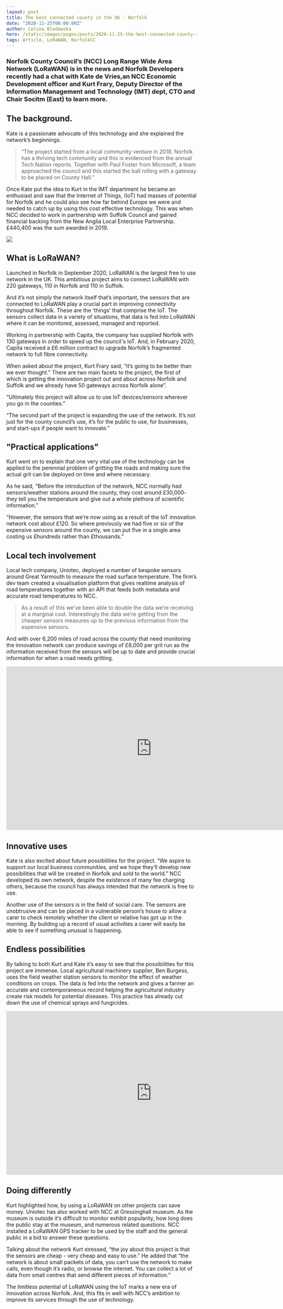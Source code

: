 ```yaml
---
layout: post
title: The best connected county in the UK - Norfolk
date: "2020-11-25T08:00:00Z"
author: Celina Bledowska
hero: /static/images/pages/posts/2020-11-25-the-best-connected-county-in-the-uk/hero.jpg
tags: Article, LoRaWAN, NorfolkCC
---
```


### Norfolk County Council’s (NCC)  Long Range Wide Area Network (LoRaWAN) is in the news and Norfolk Developers recently had a chat with Kate de Vries,an  NCC Economic Development officer and Kurt Frary, Deputy Director of the Information Management and Technology (IMT) dept, CTO and Chair Socitm (East) to learn more.

## The background.

Kate is a passionate advocate of this technology and she explained the network’s beginnings.

> “The project started from a local community venture in 2018. Norfolk has a thriving tech community and this is evidenced from the annual Tech Nation reports. Together with Paul Foster from Microsoft, a team approached the council and this started the ball rolling with a gateway to be placed on County Hall.”

Once Kate put the idea to Kurt in the IMT department he became an enthusiast and saw that the Internet of Things, (IoT) had masses of potential for Norfolk and he could also see how far behind Europe we were and needed to catch up by using this cost effective technology.  This was when NCC decided to work in partnership with Suffolk Council and gained financial backing from the New Anglia Local Enterprise Partnership. £440,400 was the sum awarded in 2019.

![](/static/images/pages/posts/2020-11-25-the-best-connected-county-in-the-uk/new-anglia-lep-innovation-network.jpeg)

## What is LoRaWAN?

Launched in Norfolk in September 2020, LoRaWAN is the largest free to use network in the UK. This ambitious project aims to connect LoRaWAN with 220 gateways, 110 in Norfolk and 110 in Suffolk.

And it’s not simply the network itself that’s important, the sensors that are connected to LoRaWAN play a crucial part in improving connectivity throughout Norfolk. These are the ‘things’ that comprise the IoT. The sensors collect data in a variety of situations, that data is fed into LoRaWAN where it can be monitored, assessed, managed and reported.

Working in partnership with Capita, the company has supplied Norfolk with 130 gateways in order to speed up the council's IoT. And, in February 2020, Capita received a £6 million contract to upgrade Norfolk’s fragmented network to full fibre connectivity.

When asked about the project, Kurt Frary said, “it’s going to be better than we ever thought.” There are two main facets to the project, the first of which is getting the innovation project out and about across Norfolk and Suffolk and we already have 50 gateways across Norfolk alone”.

“Ultimately this project will allow us to use IoT devices/sensors wherever you go in the counties.”

“The second part of the project is expanding the use of the network. It’s not just for the county council’s use, it’s for the public to use, for businesses, and start-ups if people want to innovate.”

## "Practical applications"

Kurt went on to explain that one very vital use of the technology can be applied to the perennial problem of gritting the roads and making sure the actual grit can be deployed on time and where necessary.

As he said, “Before the introduction of the network, NCC normally had sensors/weather stations around the county, they cost around £30,000- they tell you the temperature and give out a whole plethora of scientific  information.”

“However, the sensors that we’re now using as a result of the IoT innovation network cost about £120. So where previously we had five or six of the expensive sensors around the county, we can put five in a single area costing us £hundreds rather than £thousands.”

## Local tech involvement


Local tech company, Uniotec, deployed a number of bespoke sensors around Great Yarmouth to measure the road surface temperature. The firm’s dev team created a visualisation platform that gives realtime analysis of road temperatures together with an API that feeds both metadata and accurate road temperatures to NCC.

> As a result of this we’ve been able to double the data we’re receiving at a marginal cost. Interestingly the data we’re getting from the cheaper sensors measures up to the previous information from the expensive sensors.

And with over 6,200 miles of road across the county that need monitoring the innovation network can produce savings of £8,000  per grit run as the information received from the sensors will be up to date and provide crucial information for when a road needs gritting.

<div class="iframe"><iframe width="768" height="432" src="https://www.youtube.com/embed/AiWyeG03t6w" frameborder="0" allow="accelerometer; autoplay; clipboard-write; encrypted-media; gyroscope; picture-in-picture" allowfullscreen></iframe></div>

## Innovative uses

Kate is also excited about future possibilities for the project. “We aspire to support our local business communities, and we hope they’ll develop new possibilities that will be created in Norfolk and sold to the world.” NCC developed its own network, despite the existence of many fee charging others, because the council has always intended that the network is free to use.

Another use of the sensors is in the field of social care. The sensors are unobtrusive and can be  placed in a vulnerable person’s house to allow a carer to check remotely whether the client or relative has got up in the morning. By building up a record of usual activities a carer will easily be able to see if something unusual is happening.

## Endless possibilities

By talking to both Kurt and Kate it’s easy to see that the possibilities for this project are immense. Local agricultural machinery supplier, Ben Burgess, uses the field weather station sensors to monitor the effect of weather conditions on crops. The data is fed into the network and gives a farmer an accurate and contemporaneous record helping the agricultural industry create risk models  for potential diseases. This practice has already cut down the use of chemical sprays and fungicides.

<div class="iframe"><iframe width="768" height="432" src="https://www.youtube.com/embed/P8GEkm_jMo0" frameborder="0" allow="accelerometer; autoplay; clipboard-write; encrypted-media; gyroscope; picture-in-picture" allowfullscreen></iframe></div>

## Doing differently

Kurt highlighted how, by using a LoRaWAN on other projects can save money. Uniotec has also worked with NCC at Gressinghall museum. As the museum is outside it’s difficult to monitor exhibit popularity, how long does the public stay at the museum, and numerous related questions. NCC installed a LoRaWAN GPS tracker to be used by the staff and the general public in a bid to answer these questions.

Talking about the network Kurt stressed, “the joy about this project  is that the sensors are cheap - very cheap and easy to use.”  He added that “the network is about small packets of data, you can’t use the network to make calls, even though it’s radio, or browse the internet. You can collect a lot of data from small centres that send different pieces of information.”

The limitless potential of LoRaWAN using the IoT marks a new era of innovation across Norfolk. And, this fits in well with NCC’s ambition to improve its services through the use of technology.